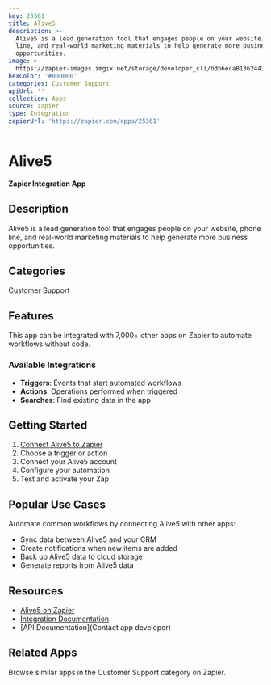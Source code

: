 ```yaml
---
key: 25361
title: Alive5
description: >-
  Alive5 is a lead generation tool that engages people on your website, phone
  line, and real-world marketing materials to help generate more business
  opportunities.
image: >-
  https://zapier-images.imgix.net/storage/developer_cli/bdb6eca813624434a3b2dc48ba466fcd.png?auto=format%2Ccompress&ixlib=python-3.0.0&q=50
hexColor: '#000000'
categories: Customer Support
apiUrl: ''
collection: Apps
source: zapier
type: Integration
zapierUrl: 'https://zapier.com/apps/25361'
---
```

# Alive5

**Zapier Integration App**

## Description

Alive5 is a lead generation tool that engages people on your website, phone line, and real-world marketing materials to help generate more business opportunities.

## Categories

Customer Support

## Features

This app can be integrated with 7,000+ other apps on Zapier to automate workflows without code.

### Available Integrations

- **Triggers**: Events that start automated workflows
- **Actions**: Operations performed when triggered
- **Searches**: Find existing data in the app

## Getting Started

1. [Connect Alive5 to Zapier](https://zapier.com/apps/25361)
2. Choose a trigger or action
3. Connect your Alive5 account
4. Configure your automation
5. Test and activate your Zap

## Popular Use Cases

Automate common workflows by connecting Alive5 with other apps:

- Sync data between Alive5 and your CRM
- Create notifications when new items are added
- Back up Alive5 data to cloud storage
- Generate reports from Alive5 data

## Resources

- [Alive5 on Zapier](https://zapier.com/apps/25361)
- [Integration Documentation](https://zapier.com/apps/25361/integrations)
- [API Documentation](Contact app developer)

## Related Apps

Browse similar apps in the Customer Support category on Zapier.
